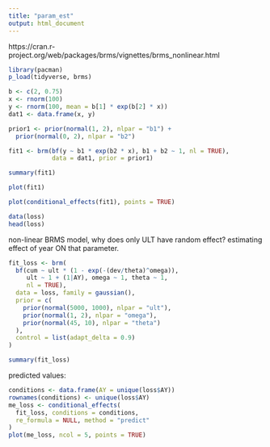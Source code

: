 ```yaml
---
title: "param_est"
output: html_document
---
```



https://cran.r-project.org/web/packages/brms/vignettes/brms_nonlinear.html

```r
library(pacman)
p_load(tidyverse, brms)
```


```r
b <- c(2, 0.75)
x <- rnorm(100)
y <- rnorm(100, mean = b[1] * exp(b[2] * x))
dat1 <- data.frame(x, y)
```

```r
prior1 <- prior(normal(1, 2), nlpar = "b1") +
  prior(normal(0, 2), nlpar = "b2")

fit1 <- brm(bf(y ~ b1 * exp(b2 * x), b1 + b2 ~ 1, nl = TRUE),
            data = dat1, prior = prior1)

```

```r
summary(fit1)
```

```r
plot(fit1)
```

```r
plot(conditional_effects(fit1), points = TRUE)
```

```r
data(loss)
head(loss)
```

non-linear BRMS model,
why does only ULT have random effect?
estimating effect of year ON that parameter. 

```r
fit_loss <- brm(
  bf(cum ~ ult * (1 - exp(-(dev/theta)^omega)),
     ult ~ 1 + (1|AY), omega ~ 1, theta ~ 1, 
     nl = TRUE),
  data = loss, family = gaussian(),
  prior = c(
    prior(normal(5000, 1000), nlpar = "ult"),
    prior(normal(1, 2), nlpar = "omega"),
    prior(normal(45, 10), nlpar = "theta")
  ),
  control = list(adapt_delta = 0.9)
)

summary(fit_loss)
```

predicted values: 

```r

conditions <- data.frame(AY = unique(loss$AY))
rownames(conditions) <- unique(loss$AY)
me_loss <- conditional_effects(
  fit_loss, conditions = conditions, 
  re_formula = NULL, method = "predict"
)
plot(me_loss, ncol = 5, points = TRUE)

```
